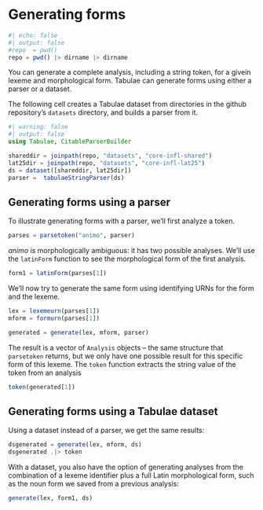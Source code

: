 # Generating forms

```julia
#| echo: false
#| output: false
#repo  = pwd()
repo = pwd() |> dirname |> dirname
```


You can generate a complete analysis, including a string token,  for a givein lexeme and morphological form. Tabulae can generate forms using either a parser or a dataset.

The following cell creates a Tabulae dataset from directories in the github repository's `datasets` directory, and builds a parser from it.


```julia
#| warning: false
#| output: false
using Tabulae, CitableParserBuilder

shareddir = joinpath(repo, "datasets", "core-infl-shared") 
lat25dir = joinpath(repo, "datasets", "core-infl-lat25") 
ds = dataset([shareddir, lat25dir])
parser =  tabulaeStringParser(ds)
```


## Generating forms using a parser

To illustrate generating forms with a parser, we'll first analyze a token.

```julia
parses = parsetoken("animo", parser)
```

*animo* is morphologically ambiguous: it has two possible analyses.  We'll use the `latinForm` function to see the morphological form of the first analysis.

```julia
form1 = latinForm(parses[1])
```

We'll now try to generate the same form using identifying URNs for the form and the lexeme.

```julia
lex = lexemeurn(parses[1])
mform = formurn(parses[1])

generated = generate(lex, mform, parser)
```

The result is a vector of `Analysis` objects -- the same structure that  `parsetoken` returns, but we only have one possible result for this specific form of this lexeme.  The `token` function extracts the string value of the token from an analysis

```julia
token(generated[1])
```



## Generating forms using a Tabulae dataset

Using a dataset instead of a parser, we get the same results:

```julia
dsgenerated = generate(lex, mform, ds)
dsgenerated .|> token
```

With a dataset, you also have the option of generating analyses from the combination of a lexeme identifier plus a full Latin morphological form, such as the noun form we saved from a previous analysis:

```julia
generate(lex, form1, ds)
```
